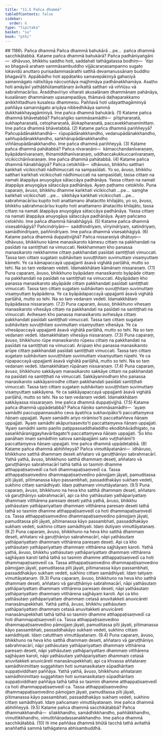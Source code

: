 ```yaml
---
title: "11.5 Pañca dhammā"
tableOfContents: false
sidebar:
  order: 6
type: "tipitaka"
basket: "su"
book: "pthi"
---
```



<DynamicBreadcrumb />

<Paragraph type="center" book="pthi">
## 1186\. Pañca dhammā
</Paragraph>

<Division number="355" book="pthi" bookNo="8" page="232">

<Paragraph number="1187" book="pthi">
Pañca dhammā bahukārā …pe…  pañca dhammā sacchikātabbā.
</Paragraph>

<Paragraph number="1188" book="pthi">
Katame pañca dhammā <Emphasis>bahukārā?</Emphasis> Pañca padhāniyaṅgāni—  idhāvuso, bhikkhu saddho hoti, saddahati tathāgatassa bodhiṃ—  ‘itipi so bhagavā arahaṃ sammāsambuddho vijjācaraṇasampanno sugato lokavidū anuttaro purisadammasārathi satthā devamanussānaṃ buddho bhagavā’ti. Appābādho hoti appātaṅko samavepākiniyā gahaṇiyā samannāgato nātisītāya nāccuṇhāya majjhimāya padhānakkhamāya. Asaṭho hoti amāyāvī yathābhūtamattānaṃ āvīkattā satthari vā viññūsu vā sabrahmacārīsu. Āraddhavīriyo viharati akusalānaṃ dhammānaṃ pahānāya, kusalānaṃ dhammānaṃ upasampadāya, thāmavā daḷhaparakkamo anikkhittadhuro kusalesu dhammesu. Paññavā hoti udayatthagāminiyā paññāya samannāgato ariyāya nibbedhikāya sammā dukkhakkhayagāminiyā. Ime pañca dhammā bahukārā. (1)
</Paragraph>

<Paragraph number="1189" book="pthi">
Katame pañca dhammā <Emphasis>bhāvetabbā?</Emphasis> Pañcaṅgiko sammāsamādhi—  pītipharaṇatā, sukhapharaṇatā, cetopharaṇatā, ālokapharaṇatā, paccavekkhaṇanimittaṃ. Ime pañca dhammā bhāvetabbā. (2)
</Paragraph>

<Paragraph number="1190" book="pthi">
Katame pañca dhammā <Emphasis>pariññeyyā?</Emphasis> Pañcupādānakkhandhā—  rūpupādānakkhandho, vedanupādānakkhandho, saññupādānakkhandho, saṅkhārupādānakkhandho viññāṇupādānakkhandho. Ime pañca dhammā pariññeyyā. (3)
</Paragraph>

<Paragraph number="1191" book="pthi">
Katame pañca dhammā <Emphasis>pahātabbā?</Emphasis> Pañca nīvaraṇāni—  kāmacchandanīvaraṇaṃ, byāpādanīvaraṇaṃ, thinamiddhanīvaraṇaṃ, uddhaccakukkuccanīvaraṇaṃ, vicikicchānīvaraṇaṃ. Ime pañca dhammā pahātabbā. (4)
</Paragraph>

<Paragraph number="1192" book="pthi">
Katame pañca dhammā <Emphasis>hānabhāgiyā?</Emphasis> Pañca cetokhilā—  idhāvuso, bhikkhu satthari kaṅkhati vicikicchati nādhimuccati na sampasīdati. Yo so, āvuso, bhikkhu satthari kaṅkhati vicikicchati nādhimuccati na sampasīdati, tassa cittaṃ na namati ātappāya anuyogāya sātaccāya padhānāya. Yassa cittaṃ na namati ātappāya anuyogāya sātaccāya padhānāya. Ayaṃ paṭhamo cetokhilo. Puna caparaṃ, āvuso, bhikkhu dhamme kaṅkhati vicikicchati …pe…  saṃghe kaṅkhati vicikicchati …pe…  sikkhāya kaṅkhati vicikicchati …pe…  sabrahmacārīsu kupito hoti anattamano āhatacitto khilajāto, yo so, āvuso, bhikkhu sabrahmacārīsu kupito hoti anattamano āhatacitto khilajāto, tassa cittaṃ na namati ātappāya anuyogāya sātaccāya padhānāya. Yassa cittaṃ na namati ātappāya anuyogāya sātaccāya padhānāya. Ayaṃ pañcamo cetokhilo. Ime pañca dhammā hānabhāgiyā. (5)
</Paragraph>

<Paragraph number="1193" book="pthi">
Katame pañca dhammā <Emphasis>visesabhāgiyā?</Emphasis> Pañcindriyāni—  saddhindriyaṃ, vīriyindriyaṃ, satindriyaṃ, samādhindriyaṃ, paññindriyaṃ. Ime pañca dhammā visesabhāgiyā. (6)
</Paragraph>

<Paragraph number="1194" book="pthi">
Katame pañca dhammā <Emphasis>duppaṭivijjhā?</Emphasis> Pañca nissaraṇiyā dhātuyo—  idhāvuso, bhikkhuno kāme manasikaroto kāmesu cittaṃ na pakkhandati na pasīdati na santiṭṭhati na vimuccati. Nekkhammaṃ kho panassa manasikaroto nekkhamme cittaṃ pakkhandati pasīdati santiṭṭhati vimuccati. Tassa taṃ cittaṃ sugataṃ subhāvitaṃ suvuṭṭhitaṃ suvimuttaṃ visaṃyuttaṃ kāmehi. Ye ca kāmapaccayā uppajjanti āsavā vighātā pariḷāhā, mutto so tehi. Na so taṃ vedanaṃ vedeti. Idamakkhātaṃ kāmānaṃ nissaraṇaṃ. (7.1)
</Paragraph>

<Paragraph number="1195" book="pthi">
Puna caparaṃ, āvuso, bhikkhuno byāpādaṃ manasikaroto byāpāde cittaṃ na pakkhandati na pasīdati na santiṭṭhati na vimuccati. Abyāpādaṃ kho panassa manasikaroto abyāpāde cittaṃ pakkhandati pasīdati santiṭṭhati vimuccati. Tassa taṃ cittaṃ sugataṃ subhāvitaṃ suvuṭṭhitaṃ suvimuttaṃ visaṃyuttaṃ byāpādena. Ye ca byāpādapaccayā uppajjanti āsavā vighātā pariḷāhā, mutto so tehi. Na so taṃ vedanaṃ vedeti. Idamakkhātaṃ byāpādassa nissaraṇaṃ. (7.2)
</Paragraph>

<Paragraph number="1196" book="pthi">
Puna caparaṃ, āvuso, bhikkhuno vihesaṃ manasikaroto vihesāya cittaṃ na pakkhandati na pasīdati na santiṭṭhati na vimuccati. Avihesaṃ kho panassa manasikaroto avihesāya cittaṃ pakkhandati pasīdati santiṭṭhati vimuccati. Tassa taṃ cittaṃ sugataṃ subhāvitaṃ suvuṭṭhitaṃ suvimuttaṃ visaṃyuttaṃ vihesāya. Ye ca vihesāpaccayā uppajjanti āsavā vighātā pariḷāhā, mutto so tehi. Na so taṃ vedanaṃ vedeti. Idamakkhātaṃ vihesāya nissaraṇaṃ. (7.3)
</Paragraph>

<Paragraph number="1197" book="pthi">
Puna caparaṃ, āvuso, bhikkhuno rūpe manasikaroto rūpesu cittaṃ na pakkhandati na pasīdati na santiṭṭhati na vimuccati. Arūpaṃ kho panassa manasikaroto arūpe cittaṃ pakkhandati pasīdati santiṭṭhati vimuccati. Tassa taṃ cittaṃ sugataṃ subhāvitaṃ suvuṭṭhitaṃ suvimuttaṃ visaṃyuttaṃ rūpehi. Ye ca rūpapaccayā uppajjanti āsavā vighātā pariḷāhā, mutto so tehi. Na so taṃ vedanaṃ vedeti. Idamakkhātaṃ rūpānaṃ nissaraṇaṃ. (7.4)
</Paragraph>

<Paragraph number="1198" book="pthi">
Puna caparaṃ, āvuso, bhikkhuno sakkāyaṃ manasikaroto sakkāye cittaṃ na pakkhandati na pasīdati na santiṭṭhati na vimuccati. Sakkāyanirodhaṃ kho panassa manasikaroto sakkāyanirodhe cittaṃ pakkhandati pasīdati santiṭṭhati vimuccati. Tassa taṃ cittaṃ sugataṃ subhāvitaṃ suvuṭṭhitaṃ suvimuttaṃ visaṃyuttaṃ sakkāyena. Ye ca sakkāyapaccayā uppajjanti āsavā vighātā pariḷāhā, mutto so tehi. Na so taṃ vedanaṃ vedeti. Idamakkhātaṃ sakkāyassa nissaraṇaṃ. Ime pañca dhammā duppaṭivijjhā. (7.5)
</Paragraph>

<Paragraph number="1199" book="pthi">
Katame pañca dhammā <Emphasis>uppādetabbā?</Emphasis> Pañca ñāṇiko sammāsamādhi—  ‘ayaṃ samādhi paccuppannasukho ceva āyatiñca sukhavipāko’ti paccattaṃyeva ñāṇaṃ uppajjati. ‘Ayaṃ samādhi ariyo nirāmiso’ti paccattaññeva ñāṇaṃ uppajjati. ‘Ayaṃ samādhi akāpurisasevito’ti paccattaṃyeva ñāṇaṃ uppajjati. ‘Ayaṃ samādhi santo paṇīto paṭippassaddhaladdho ekodibhāvādhigato, na sasaṅkhāraniggayhavāritagato’ti paccattaṃyeva ñāṇaṃ uppajjati. ‘So kho panāhaṃ imaṃ samādhiṃ satova samāpajjāmi sato vuṭṭhahāmī’ti paccattaṃyeva ñāṇaṃ uppajjati. Ime pañca dhammā uppādetabbā. (8)
</Paragraph>

<Paragraph number="1200" book="pthi">
Katame pañca dhammā <Emphasis>abhiññeyyā?</Emphasis> Pañca vimuttāyatanāni—  idhāvuso, bhikkhuno satthā dhammaṃ deseti aññataro vā garuṭṭhāniyo sabrahmacārī. Yathā yathā, āvuso, bhikkhuno satthā dhammaṃ deseti, aññataro vā garuṭṭhāniyo sabrahmacārī tathā tathā so tasmiṃ dhamme atthappaṭisaṃvedī ca hoti dhammapaṭisaṃvedī ca. Tassa atthappaṭisaṃvedino dhammapaṭisaṃvedino pāmojjaṃ jāyati, pamuditassa pīti jāyati, pītimanassa kāyo passambhati, passaddhakāyo sukhaṃ vedeti, sukhino cittaṃ samādhiyati. Idaṃ paṭhamaṃ vimuttāyatanaṃ. (9.1)
</Paragraph>

<Paragraph number="1201" book="pthi">
Puna caparaṃ, āvuso, bhikkhuno na heva kho satthā dhammaṃ deseti, aññataro vā garuṭṭhāniyo sabrahmacārī, api ca kho yathāsutaṃ yathāpariyattaṃ dhammaṃ vitthārena paresaṃ deseti yathā yathā, āvuso, bhikkhu yathāsutaṃ yathāpariyattaṃ dhammaṃ vitthārena paresaṃ deseti tathā tathā so tasmiṃ dhamme atthappaṭisaṃvedī ca hoti dhammapaṭisaṃvedī ca. Tassa atthappaṭisaṃvedino dhammapaṭisaṃvedino pāmojjaṃ jāyati, pamuditassa pīti jāyati, pītimanassa kāyo passambhati, passaddhakāyo sukhaṃ vedeti, sukhino cittaṃ samādhiyati. Idaṃ dutiyaṃ vimuttāyatanaṃ. (9.2)
</Paragraph>

<Paragraph number="1202" book="pthi">
Puna caparaṃ, āvuso, bhikkhuno na heva kho satthā dhammaṃ deseti, aññataro vā garuṭṭhāniyo sabrahmacārī, nāpi yathāsutaṃ yathāpariyattaṃ dhammaṃ vitthārena paresaṃ deseti. Api ca kho yathāsutaṃ yathāpariyattaṃ dhammaṃ vitthārena sajjhāyaṃ karoti. Yathā yathā, āvuso, bhikkhu yathāsutaṃ yathāpariyattaṃ dhammaṃ vitthārena sajjhāyaṃ karoti tathā tathā so tasmiṃ dhamme atthappaṭisaṃvedī ca hoti dhammapaṭisaṃvedī ca. Tassa atthappaṭisaṃvedino dhammapaṭisaṃvedino pāmojjaṃ jāyati, pamuditassa pīti jāyati, pītimanassa kāyo passambhati, passaddhakāyo sukhaṃ vedeti, sukhino cittaṃ samādhiyati. Idaṃ tatiyaṃ vimuttāyatanaṃ. (9.3)
</Paragraph>

<Paragraph number="1203" book="pthi">
Puna caparaṃ, āvuso, bhikkhuno na heva kho satthā dhammaṃ deseti, aññataro vā garuṭṭhāniyo sabrahmacārī, nāpi yathāsutaṃ yathāpariyattaṃ dhammaṃ vitthārena paresaṃ deseti, nāpi yathāsutaṃ yathāpariyattaṃ dhammaṃ vitthārena sajjhāyaṃ karoti. Api ca kho yathāsutaṃ yathāpariyattaṃ dhammaṃ cetasā anuvitakketi anuvicāreti manasānupekkhati. Yathā yathā, āvuso, bhikkhu yathāsutaṃ yathāpariyattaṃ dhammaṃ cetasā anuvitakketi anuvicāreti manasānupekkhati tathā tathā so tasmiṃ dhamme atthappaṭisaṃvedī ca hoti dhammapaṭisaṃvedī ca. Tassa atthappaṭisaṃvedino dhammapaṭisaṃvedino pāmojjaṃ jāyati, pamuditassa pīti jāyati, pītimanassa kāyo passambhati, passaddhakāyo sukhaṃ vedeti, sukhino cittaṃ samādhiyati. Idaṃ catutthaṃ vimuttāyatanaṃ. (9.4)
</Paragraph>

<Paragraph number="1204" book="pthi">
Puna caparaṃ, āvuso, bhikkhuno na heva kho satthā dhammaṃ deseti, aññataro vā garuṭṭhāniyo sabrahmacārī, nāpi yathāsutaṃ yathāpariyattaṃ dhammaṃ vitthārena paresaṃ deseti, nāpi yathāsutaṃ yathāpariyattaṃ dhammaṃ vitthārena sajjhāyaṃ karoti, nāpi yathāsutaṃ yathāpariyattaṃ dhammaṃ cetasā anuvitakketi anuvicāreti manasānupekkhati; api ca khvassa aññataraṃ samādhinimittaṃ suggahitaṃ hoti sumanasikataṃ sūpadhāritaṃ suppaṭividdhaṃ paññāya. Yathā yathā, āvuso, bhikkhuno aññataraṃ samādhinimittaṃ suggahitaṃ hoti sumanasikataṃ sūpadhāritaṃ suppaṭividdhaṃ paññāya tathā tathā so tasmiṃ dhamme atthappaṭisaṃvedī ca hoti dhammappaṭisaṃvedī ca. Tassa atthappaṭisaṃvedino dhammappaṭisaṃvedino pāmojjaṃ jāyati, pamuditassa pīti jāyati, pītimanassa kāyo passambhati, passaddhakāyo sukhaṃ vedeti, sukhino cittaṃ samādhiyati. Idaṃ pañcamaṃ vimuttāyatanaṃ. Ime pañca dhammā abhiññeyyā. (9.5)
</Paragraph>

<Paragraph number="1205" book="pthi">
Katame pañca dhammā <Emphasis>sacchikātabbā?</Emphasis> Pañca dhammakkhandhā—  sīlakkhandho, samādhikkhandho, paññākkhandho, vimuttikkhandho, vimuttiñāṇadassanakkhandho. Ime pañca dhammā sacchikātabbā. (10)
</Paragraph>

<Paragraph number="1206" book="pthi">
Iti ime paññāsa dhammā bhūtā tacchā tathā avitathā anaññathā sammā tathāgatena abhisambuddhā.
</Paragraph>
</Division>